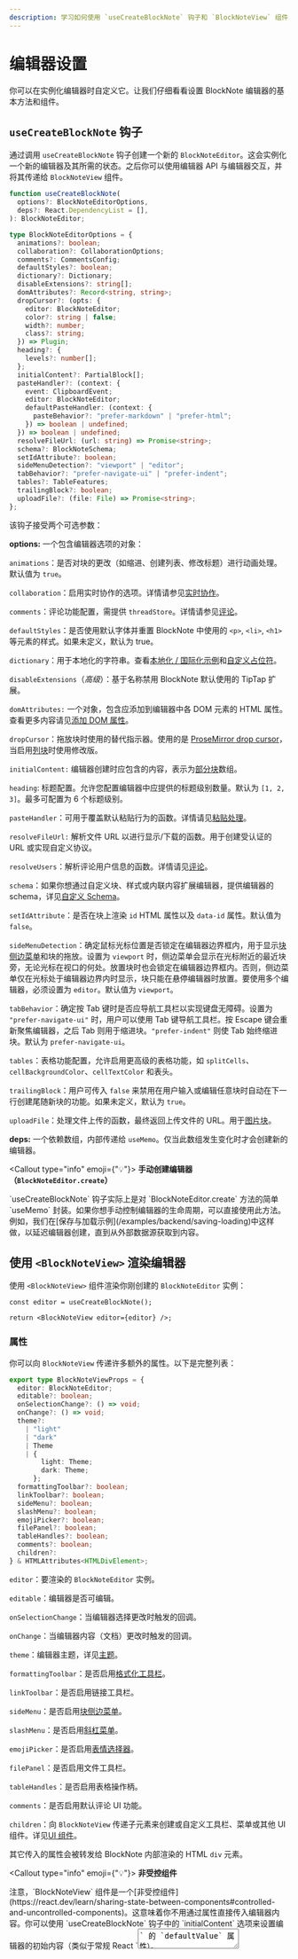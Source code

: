 ```yaml
---
description: 学习如何使用 `useCreateBlockNote` 钩子和 `BlockNoteView` 组件来设置你的 BlockNote 编辑器。
---
```



# 编辑器设置

你可以在实例化编辑器时自定义它。让我们仔细看看设置 BlockNote 编辑器的基本方法和组件。

## `useCreateBlockNote` 钩子

通过调用 `useCreateBlockNote` 钩子创建一个新的 `BlockNoteEditor`。这会实例化一个新的编辑器及其所需的状态。之后你可以使用编辑器 API 与编辑器交互，并将其传递给 `BlockNoteView` 组件。

```ts
function useCreateBlockNote(
  options?: BlockNoteEditorOptions,
  deps?: React.DependencyList = [],
): BlockNoteEditor;

type BlockNoteEditorOptions = {
  animations?: boolean;
  collaboration?: CollaborationOptions;
  comments?: CommentsConfig;
  defaultStyles?: boolean;
  dictionary?: Dictionary;
  disableExtensions?: string[];
  domAttributes?: Record<string, string>;
  dropCursor?: (opts: {
    editor: BlockNoteEditor;
    color?: string | false;
    width?: number;
    class?: string;
  }) => Plugin;
  heading?: {
    levels?: number[];
  };
  initialContent?: PartialBlock[];
  pasteHandler?: (context: {
    event: ClipboardEvent;
    editor: BlockNoteEditor;
    defaultPasteHandler: (context: {
      pasteBehavior?: "prefer-markdown" | "prefer-html";
    }) => boolean | undefined;
  }) => boolean | undefined;
  resolveFileUrl: (url: string) => Promise<string>;
  schema?: BlockNoteSchema;
  setIdAttribute?: boolean;
  sideMenuDetection?: "viewport" | "editor";
  tabBehavior?: "prefer-navigate-ui" | "prefer-indent";
  tables?: TableFeatures;
  trailingBlock?: boolean;
  uploadFile?: (file: File) => Promise<string>;
};
```

该钩子接受两个可选参数：

**options:** 一个包含编辑器选项的对象：

`animations`：是否对块的更改（如缩进、创建列表、修改标题）进行动画处理。默认值为 `true`。

`collaboration`：启用实时协作的选项。详情请参见[实时协作](/docs/advanced/real-time-collaboration)。

`comments`：评论功能配置，需提供 `threadStore`。详情请参见[评论](/docs/collaboration/comments)。

`defaultStyles`：是否使用默认字体并重置 BlockNote 中使用的 `<p>`, `<li>`, `<h1>` 等元素的样式。如果未定义，默认为 true。

`dictionary`：用于本地化的字符串。查看[本地化 / 国际化示例](/examples/basic/localization)和[自定义占位符](/examples/basic/custom-placeholder)。

`disableExtensions`（_高级_）：基于名称禁用 BlockNote 默认使用的 TipTap 扩展。

`domAttributes:` 一个对象，包含应添加到编辑器中各 DOM 元素的 HTML 属性。查看更多内容请见[添加 DOM 属性](/docs/theming#adding-dom-attributes)。

`dropCursor`：拖放块时使用的替代指示器。使用的是 [ProseMirror drop cursor](https://github.com/ProseMirror/prosemirror-dropcursor)，当启用[列块](/docs/editor-basics/document-structure#column-blocks)时使用修改版。

`initialContent:` 编辑器创建时应包含的内容，表示为[部分块](/docs/manipulating-blocks#partial-blocks)数组。

`heading`: 标题配置。允许您配置编辑器中应提供的标题级别数量。默认为 `[1, 2, 3]`。最多可配置为 6 个标题级别。

`pasteHandler`：可用于覆盖默认粘贴行为的函数。详情请见[粘贴处理](/docs/advanced/paste-handling)。

`resolveFileUrl:` 解析文件 URL 以进行显示/下载的函数。用于创建受认证的 URL 或实现自定义协议。

`resolveUsers`：解析评论用户信息的函数。详情请见[评论](/docs/collaboration/comments)。

`schema`：如果你想通过自定义块、样式或内联内容扩展编辑器，提供编辑器的 schema，详见[自定义 Schema](/docs/custom-schemas)。

`setIdAttribute`：是否在块上渲染 `id` HTML 属性以及 `data-id` 属性。默认值为 `false`。

`sideMenuDetection`：确定鼠标光标位置是否锁定在编辑器边界框内，用于显示[块侧边菜单](/docs/ui-components/side-menu)和块的拖放。设置为 `viewport` 时，侧边菜单会显示在光标附近的最近块旁，无论光标在视口的何处。放置块时也会锁定在编辑器边界框内。否则，侧边菜单仅在光标处于编辑器边界内时显示，块只能在悬停编辑器时放置。要使用多个编辑器，必须设置为 `editor`。默认值为 `viewport`。

`tabBehavior`：确定按 Tab 键时是否应导航工具栏以实现键盘无障碍。设置为 `"prefer-navigate-ui"` 时，用户可以使用 Tab 键导航工具栏。按 Escape 键会重新聚焦编辑器，之后 Tab 则用于缩进块。`"prefer-indent"` 则使 Tab 始终缩进块。默认为 `prefer-navigate-ui`。

`tables`：表格功能配置，允许启用更高级的表格功能，如 `splitCells`、`cellBackgroundColor`、`cellTextColor` 和表头。

`trailingBlock`：用户可传入 `false` 来禁用在用户输入或编辑任意块时自动在下一行创建尾随新块的功能。如果未定义，默认为 `true`。

`uploadFile`：处理文件上传的函数，最终返回上传文件的 URL。用于[图片块](/docs/editor-basics/default-schema#image)。

**deps:** 一个依赖数组，内部传递给 `useMemo`。仅当此数组发生变化时才会创建新的编辑器。

<Callout type="info" emoji={"💡"}>
  <strong>手动创建编辑器（`BlockNoteEditor.create`）</strong>
  <p>
    `useCreateBlockNote` 钩子实际上是对 `BlockNoteEditor.create` 方法的简单
    `useMemo`
    封装。如果你想手动控制编辑器的生命周期，可以直接使用此方法。例如，我们在[保存与加载示例](/examples/backend/saving-loading)中这样做，以延迟编辑器创建，直到从外部数据源获取到内容。
  </p>
</Callout>

## 使用 `<BlockNoteView>` 渲染编辑器

使用 `<BlockNoteView>` 组件渲染你刚创建的 `BlockNoteEditor` 实例：

```tsx
const editor = useCreateBlockNote();

return <BlockNoteView editor={editor} />;
```

### 属性

你可以向 `BlockNoteView` 传递许多额外的属性。以下是完整列表：

```typescript
export type BlockNoteViewProps = {
  editor: BlockNoteEditor;
  editable?: boolean;
  onSelectionChange?: () => void;
  onChange?: () => void;
  theme?:
    | "light"
    | "dark"
    | Theme
    | {
        light: Theme;
        dark: Theme;
      };
  formattingToolbar?: boolean;
  linkToolbar?: boolean;
  sideMenu?: boolean;
  slashMenu?: boolean;
  emojiPicker?: boolean;
  filePanel?: boolean;
  tableHandles?: boolean;
  comments?: boolean;
  children?:
} & HTMLAttributes<HTMLDivElement>;
```

`editor`：要渲染的 `BlockNoteEditor` 实例。

`editable`：编辑器是否可编辑。

`onSelectionChange`：当编辑器选择更改时触发的回调。

`onChange`：当编辑器内容（文档）更改时触发的回调。

`theme`：编辑器主题，详见[主题](/docs/styling-theming/themes)。

`formattingToolbar`：是否启用[格式化工具栏](/docs/ui-components/formatting-toolbar)。

`linkToolbar`：是否启用链接工具栏。

`sideMenu`：是否启用[块侧边菜单](/docs/ui-components/side-menu)。

`slashMenu`：是否启用[斜杠菜单](/docs/ui-components/suggestion-menus#slash-menu)。

`emojiPicker`：是否启用[表情选择器](/docs/advanced/grid-suggestion-menus#emoji-picker)。

`filePanel`：是否启用文件工具栏。

`tableHandles`：是否启用表格操作柄。

`comments`：是否启用默认评论 UI 功能。

`children`：向 `BlockNoteView` 传递子元素来创建或自定义工具栏、菜单或其他 UI 组件。详见[UI 组件](/docs/ui-components)。

其它传入的属性会被转发给 BlockNote 内部渲染的 HTML `div` 元素。

<Callout type="info" emoji={"💡"}>
  <strong>非受控组件</strong>
  <p>
    注意，`BlockNoteView` 组件是一个[非受控组件](https://react.dev/learn/sharing-state-between-components#controlled-and-uncontrolled-components)。这意味着你不用通过属性直接传入编辑器内容。你可以使用 `useCreateBlockNote` 钩子中的 `initialContent` 选项来设置编辑器的初始内容（类似于常规 React `<textarea>` 的 `defaultValue` 属性）。
  </p>
  <p>
    BlockNote 在内部处理管理编辑器状态的复杂性和性能优化。你可以使用[编辑器 API](/docs/editor-api)来与编辑器内容交互。
  </p>
</Callout>
